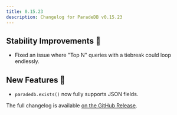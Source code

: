 ```yaml
---
title: 0.15.23
description: Changelog for ParadeDB v0.15.23
---
```


## Stability Improvements 💪

- Fixed an issue where "Top N" queries with a tiebreak could loop endlessly.

## New Features 🎉

- `paradedb.exists()` now fully supports JSON fields.

The full changelog is available [on the GitHub Release](https://github.com/paradedb/paradedb/releases/tag/v0.15.23).
